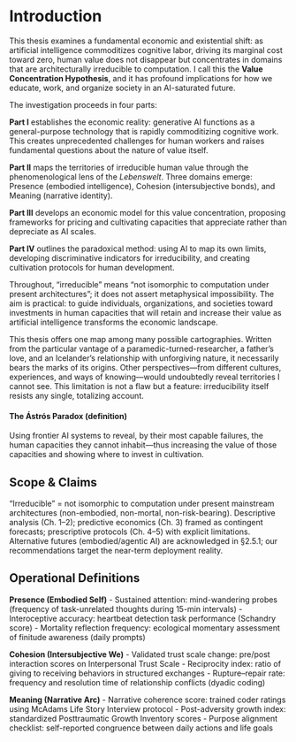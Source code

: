 # Introduction {.unnumbered}

This thesis examines a fundamental economic and existential shift: as artificial intelligence commoditizes cognitive labor, driving its marginal cost toward zero, human value does not disappear but concentrates in domains that are architecturally irreducible to computation. I call this the **Value Concentration Hypothesis**, and it has profound implications for how we educate, work, and organize society in an AI-saturated future.

The investigation proceeds in four parts:

**Part I** establishes the economic reality: generative AI functions as a general-purpose technology that is rapidly commoditizing cognitive work. This creates unprecedented challenges for human workers and raises fundamental questions about the nature of value itself.

**Part II** maps the territories of irreducible human value through the phenomenological lens of the *Lebenswelt*. Three domains emerge: Presence (embodied intelligence), Cohesion (intersubjective bonds), and Meaning (narrative identity).

**Part III** develops an economic model for this value concentration, proposing frameworks for pricing and cultivating capacities that appreciate rather than depreciate as AI scales.

**Part IV** outlines the paradoxical method: using AI to map its own limits, developing discriminative indicators for irreducibility, and creating cultivation protocols for human development.

Throughout, "irreducible" means "not isomorphic to computation under present architectures"; it does not assert metaphysical impossibility. The aim is practical: to guide individuals, organizations, and societies toward investments in human capacities that will retain and increase their value as artificial intelligence transforms the economic landscape.

This thesis offers one map among many possible cartographies. Written from the particular vantage of a paramedic-turned-researcher, a father's love, and an Icelander's relationship with unforgiving nature, it necessarily bears the marks of its origins. Other perspectives—from different cultures, experiences, and ways of knowing—would undoubtedly reveal territories I cannot see. This limitation is not a flaw but a feature: irreducibility itself resists any single, totalizing account.

::: {.callout-tip}
#### The Ástrós Paradox (definition)
Using frontier AI systems to reveal, by their most capable failures, the human capacities they cannot inhabit—thus increasing the value of those capacities and showing where to invest in cultivation.
:::

::: {.callout-important}
## Scope & Claims

"Irreducible" = not isomorphic to computation under present mainstream architectures (non-embodied, non-mortal, non-risk-bearing). Descriptive analysis (Ch. 1–2); predictive economics (Ch. 3) framed as contingent forecasts; prescriptive protocols (Ch. 4–5) with explicit limitations. Alternative futures (embodied/agentic AI) are acknowledged in §2.5.1; our recommendations target the near-term deployment reality.
:::

::: {.callout-note}
## Operational Definitions

**Presence (Embodied Self)**
- Sustained attention: mind-wandering probes (frequency of task-unrelated thoughts during 15-min intervals)
- Interoceptive accuracy: heartbeat detection task performance (Schandry score)
- Mortality reflection frequency: ecological momentary assessment of finitude awareness (daily prompts)

**Cohesion (Intersubjective We)**
- Validated trust scale change: pre/post interaction scores on Interpersonal Trust Scale
- Reciprocity index: ratio of giving to receiving behaviors in structured exchanges
- Rupture–repair rate: frequency and resolution time of relationship conflicts (dyadic coding)

**Meaning (Narrative Arc)**
- Narrative coherence score: trained coder ratings using McAdams Life Story Interview protocol
- Post-adversity growth index: standardized Posttraumatic Growth Inventory scores
- Purpose alignment checklist: self-reported congruence between daily actions and life goals
:::

